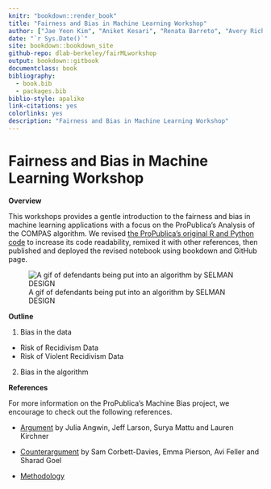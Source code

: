 ```yaml
---
knitr: "bookdown::render_book"
title: "Fairness and Bias in Machine Learning Workshop"
author: ["Jae Yeon Kim", "Aniket Kesari", "Renata Barreto", "Avery Richard"]
date: "`r Sys.Date()`"
site: bookdown::bookdown_site
github-repo: dlab-berkeley/fairMLworkshop
output: bookdown::gitbook
documentclass: book
bibliography:
  - book.bib
  - packages.bib
biblio-style: apalike
link-citations: yes
colorlinks: yes 
description: "Fairness and Bias in Machine Learning Workshop"
---
```


# Fairness and Bias in Machine Learning Workshop

**Overview**

This workshops provides a gentle introduction to the fairness and bias in machine learning applications with a focus on the ProPublica's Analysis of the COMPAS algorithm. We revised [the ProPublica's original R and Python code](https://github.com/propublica/compas-analysis/blob/master/Compas%20Analysis.ipynb) to increase its code readability, remixed it with other references, then published and deployed the revised notebook using bookdown and GitHub page.

![A gif of defendants being put into an algorithm by SELMAN DESIGN](https://wp.technologyreview.com/wp-content/uploads/2019/10/mit-alg-yb-02-7.gif?fit=1444,962)

**Outline** 

1. Bias in the data 
  - Risk of Recidivism Data
  - Risk of Violent Recidivism Data

2. Bias in the algorithm 

**References**

For more information on the ProPublica's Machine Bias project, we encourage to check out the following references.

* [Argument](https://www.propublica.org/article/machine-bias-risk-assessments-in-criminal-sentencing/) by Julia Angwin, Jeff Larson, Surya Mattu and Lauren Kirchner

* [Counterargument](https://www.washingtonpost.com/news/monkey-cage/wp/2016/10/17/can-an-algorithm-be-racist-our-analysis-is-more-cautious-than-propublicas/) by Sam Corbett-Davies, Emma Pierson, Avi Feller and Sharad Goel

* [Methodology](https://www.propublica.org/article/how-we-analyzed-the-compas-recidivism-algorithm/)

